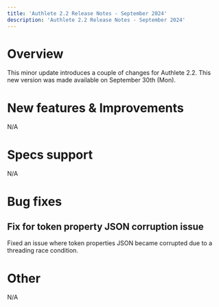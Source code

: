 ```yaml
---
title: 'Authlete 2.2 Release Notes - September 2024'
description: 'Authlete 2.2 Release Notes - September 2024'
---
```


# Overview

This minor update introduces a couple of changes for Authlete 2.2.
This new version was made available on September 30th (Mon).

# New features & Improvements

N/A

# Specs support

N/A

# Bug fixes

## Fix for token property JSON corruption issue

Fixed an issue where token properties JSON became corrupted due to a threading race condition.

# Other

N/A
